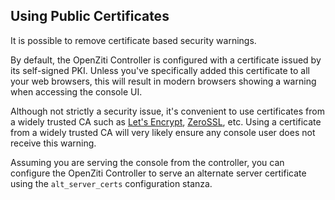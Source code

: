 ## Using Public Certificates

It is possible to remove certificate based security warnings.

By default, the OpenZiti Controller is configured with a certificate issued by its self-signed PKI. Unless
you've specifically added this certificate to all your web browsers, this will result in modern browsers showing
a warning when accessing the console UI.

Although not strictly a security issue, it's convenient to use certificates from a widely trusted CA such
as [Let's Encrypt](https://letsencrypt.org/), [ZeroSSL](https://zerossl.com/), etc. Using a certificate from
a widely trusted CA will very likely ensure any console user does not receive this warning.

Assuming you are serving the console from the controller, you can configure the OpenZiti Controller to serve
an alternate server certificate using the `alt_server_certs` configuration stanza.

